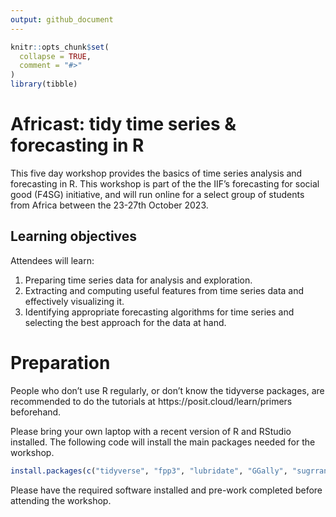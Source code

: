 ```yaml
---
output: github_document
---
```


<!-- README.md is generated from README.Rmd. Please edit that file -->

```r
knitr::opts_chunk$set(
  collapse = TRUE,
  comment = "#>"
)
library(tibble)
```

# Africast: tidy time series & forecasting in R

This five day workshop provides the basics of time series analysis and forecasting in R. This workshop is part of the the IIF's forecasting for social good (F4SG) initiative, and will run online for a select group of students from Africa between the 23-27th October 2023.

## Learning objectives

Attendees will learn:

1. Preparing time series data for analysis and exploration.
2. Extracting and computing useful features from time series data and effectively visualizing it.
3. Identifying appropriate forecasting algorithms for time series and selecting the best approach for the data at hand.

# Preparation

People who don’t use R regularly, or don’t know the tidyverse packages, are recommended to do the tutorials at https://posit.cloud/learn/primers beforehand.

Please bring your own laptop with a recent version of R and RStudio installed. The following code will install the main packages needed for the workshop.

```r
install.packages(c("tidyverse", "fpp3", "lubridate", "GGally", "sugrrants", "astsa"))
```

Please have the required software installed and pre-work completed before attending the workshop.